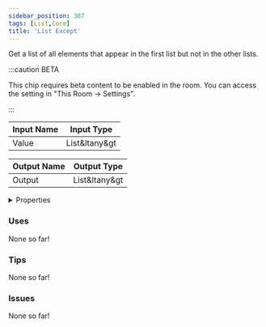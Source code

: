 ```yaml
---
sidebar_position: 387
tags: [List,Core]
title: 'List Except'
---
```


Get a list of all elements that appear in the first list but not in the other lists.

:::caution BETA

This chip requires beta content to be enabled in the room. You can access the setting in "This Room -> Settings".

:::

<IChip uuid="2333a01b-6b6f-43c0-b7c3-ea89df868a10"/>

| Input Name | Input Type |
|-----------|-----------|
| Value | List&ltany&gt |

| Output Name | Output Type |
|-----------|-----------|
| Output | List&ltany&gt |


<details>
  <summary>Properties</summary>
  <div>
    <div>
    <table>
      <thead>
        <tr>
          <th>Is beta required?</th>
          <th>Yes</th>
        </tr>
        <tr>
          <th>Is this chip a trolling risk?</th>
          <th>No</th>
        </tr>
        <tr>
          <th>Is this chip a role assignment risk?</th>
          <th>No</th>
        </tr>
        <tr>
          <th>Chip UUID</th>
          <th>2333a01b-6b6f-43c0-b7c3-ea89df868a10</th>
        </tr>
        <tr>
          <th>Room availability</th>
          <th>Available everywhere</th>
        </tr>
      </thead>
    </table>
    </div>
  </div>
</details>

### Uses

None so far!

### Tips

None so far!

### Issues

None so far!